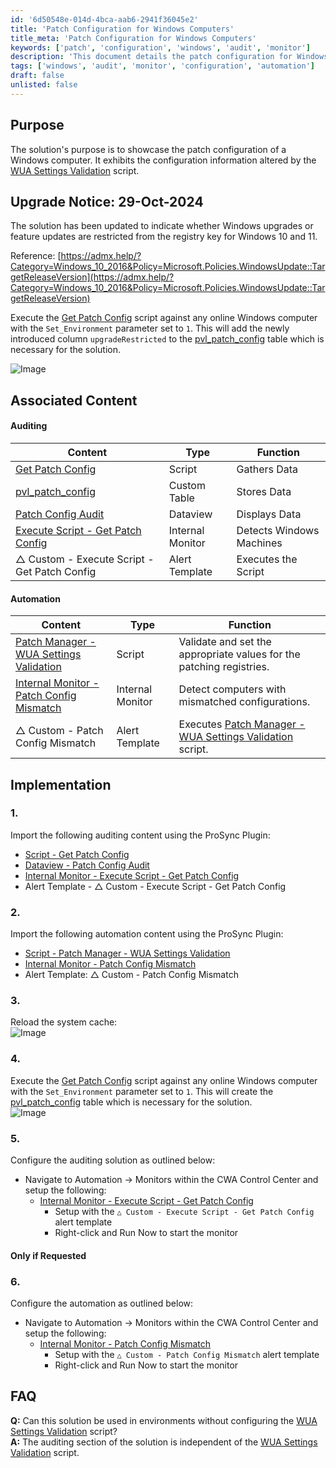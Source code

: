 ```yaml
---
id: '6d50548e-014d-4bca-aab6-2941f36045e2'
title: 'Patch Configuration for Windows Computers'
title_meta: 'Patch Configuration for Windows Computers'
keywords: ['patch', 'configuration', 'windows', 'audit', 'monitor']
description: 'This document details the patch configuration for Windows computers, showcasing how to use the WUA Settings Validation script to alter configuration information. It includes upgrade notices, implementation steps, and associated content for auditing and automation.'
tags: ['windows', 'audit', 'monitor', 'configuration', 'automation']
draft: false
unlisted: false
---
```

## Purpose

The solution's purpose is to showcase the patch configuration of a Windows computer. It exhibits the configuration information altered by the [WUA Settings Validation](https://proval.itglue.com/DOC-5078775-9135620) script.

## Upgrade Notice: 29-Oct-2024

The solution has been updated to indicate whether Windows upgrades or feature updates are restricted from the registry key for Windows 10 and 11.

Reference: [https://admx.help/?Category=Windows_10_2016&Policy=Microsoft.Policies.WindowsUpdate::TargetReleaseVersion](https://admx.help/?Category=Windows_10_2016&Policy=Microsoft.Policies.WindowsUpdate::TargetReleaseVersion)

Execute the [Get Patch Config](https://proval.itglue.com/DOC-5078775-16399976) script against any online Windows computer with the `Set_Environment` parameter set to `1`. This will add the newly introduced column `upgradeRestricted` to the [pvl_patch_config](https://proval.itglue.com/DOC-5078775-16399975) table which is necessary for the solution.

![Image](../../static/img/Patch-Config-Audit/image_1.png)

## Associated Content

#### Auditing

| Content                                                                              | Type           | Function            |
|--------------------------------------------------------------------------------------|----------------|---------------------|
| [Get Patch Config](https://proval.itglue.com/DOC-5078775-16399976)                 | Script         | Gathers Data        |
| [pvl_patch_config](https://proval.itglue.com/DOC-5078775-16399975)                 | Custom Table   | Stores Data         |
| [Patch Config Audit](https://proval.itglue.com/DOC-5078775-16399971)               | Dataview       | Displays Data       |
| [Execute Script - Get Patch Config](https://proval.itglue.com/DOC-5078775-16399979) | Internal Monitor| Detects Windows Machines |
| △ Custom - Execute Script - Get Patch Config                                          | Alert Template  | Executes the Script  |

#### Automation

| Content                                                                                              | Type           | Function                                                        |
|------------------------------------------------------------------------------------------------------|----------------|-----------------------------------------------------------------|
| [Patch Manager - WUA Settings Validation](https://proval.itglue.com/DOC-5078775-9135620)            | Script         | Validate and set the appropriate values for the patching registries. |
| [Internal Monitor - Patch Config Mismatch](https://proval.itglue.com/DOC-5078775-16479351)         | Internal Monitor| Detect computers with mismatched configurations.                |
| △ Custom - Patch Config Mismatch                                                                  | Alert Template  | Executes [Patch Manager - WUA Settings Validation](https://proval.itglue.com/DOC-5078775-9135620) script. |

## Implementation

### 1.
Import the following auditing content using the ProSync Plugin:
- [Script - Get Patch Config](https://proval.itglue.com/DOC-5078775-16399976)
- [Dataview - Patch Config Audit](https://proval.itglue.com/DOC-5078775-16399971)
- [Internal Monitor - Execute Script - Get Patch Config](https://proval.itglue.com/DOC-5078775-16399979)
- Alert Template - △ Custom - Execute Script - Get Patch Config

### 2.
Import the following automation content using the ProSync Plugin:
- [Script - Patch Manager - WUA Settings Validation](https://proval.itglue.com/DOC-5078775-9135620)
- [Internal Monitor - Patch Config Mismatch](https://proval.itglue.com/DOC-5078775-16479351)
- Alert Template: △ Custom - Patch Config Mismatch

### 3.
Reload the system cache:  
![Image](../../static/img/Patch-Config-Audit/image_2.png)

### 4.
Execute the [Get Patch Config](https://proval.itglue.com/DOC-5078775-16399976) script against any online Windows computer with the `Set_Environment` parameter set to `1`. This will create the [pvl_patch_config](https://proval.itglue.com/DOC-5078775-16399975) table which is necessary for the solution.  
![Image](../../static/img/Patch-Config-Audit/image_3.png)

### 5.
Configure the auditing solution as outlined below:
- Navigate to Automation → Monitors within the CWA Control Center and setup the following:
  - [Internal Monitor - Execute Script - Get Patch Config](https://proval.itglue.com/DOC-5078775-16399979)  
    - Setup with the `△ Custom - Execute Script - Get Patch Config` alert template
    - Right-click and Run Now to start the monitor

#### Only if Requested

### 6.
Configure the automation as outlined below:
- Navigate to Automation → Monitors within the CWA Control Center and setup the following:
  - [Internal Monitor - Patch Config Mismatch](https://proval.itglue.com/DOC-5078775-16479351)  
    - Setup with the `△ Custom - Patch Config Mismatch` alert template
    - Right-click and Run Now to start the monitor

## FAQ

**Q:** Can this solution be used in environments without configuring the [WUA Settings Validation](https://proval.itglue.com/DOC-5078775-9135620) script?  
**A:** The auditing section of the solution is independent of the [WUA Settings Validation](https://proval.itglue.com/DOC-5078775-9135620) script.











